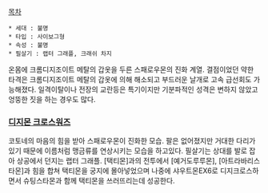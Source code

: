 [[목차]]

 * 세대 : 불명
 * 타입 : 사이보그형
 * 속성 : 불명
 * 필살기 : 랩터 그래플, 크래쉬 차지

온몸에 크롬디지조이트 메탈의 갑옷을 두른 스패로우몬의 진화 계열. 결점이었던 약한 타격은 크롬디지조이트 메탈의 갑옷에 의해 해소되고 부드러운 날개로 고속 급선회도 가능해졌다. 일격이탈이나 전장의 교란등은 특기이지만 기분파적인 성격은 변하지 않았고 엉뚱한 짓을 하는 경우도 많다.

=== [[디지몬 크로스워즈]] ===

코토네의 마음의 힘을 받아 스패로우몬이 진화한 모습. 팔은 없어졌지만 거대한 다리가 있기 때문에 이름처럼 맹금류를 연상시키는 모습을 하고있다. 필살기는 상대를 발로 잡아 상공에서 던지는 랩터 그래플. [택티몬]과의 전투에서 [예거도루루몬], [아트라바리스타몬]과 힘을 합쳐 택티몬을 궁지에 몰아넣었으며 나중에 샤우트몬EX6로 디지크로스하면서 슈팅스타몬과 함께 택티몬을 쓰러뜨리는데 성공한다.
